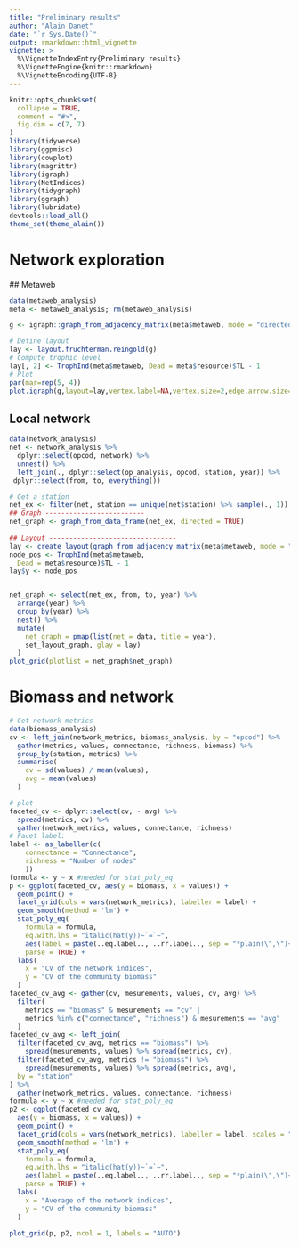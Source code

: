 ```yaml
---
title: "Preliminary results"
author: "Alain Danet"
date: "`r Sys.Date()`"
output: rmarkdown::html_vignette
vignette: >
  %\VignetteIndexEntry{Preliminary results}
  %\VignetteEngine{knitr::rmarkdown}
  %\VignetteEncoding{UTF-8}
---
```


```r
knitr::opts_chunk$set(
  collapse = TRUE,
  comment = "#>",
  fig.dim = c(7, 7)
)
library(tidyverse)
library(ggpmisc)
library(cowplot)
library(magrittr)
library(igraph)
library(NetIndices)
library(tidygraph)
library(ggraph)
library(lubridate)
devtools::load_all()
theme_set(theme_alain())
```

# Network exploration 

## Metaweb

```r
data(metaweb_analysis)
meta <- metaweb_analysis; rm(metaweb_analysis)

g <- igraph::graph_from_adjacency_matrix(meta$metaweb, mode = "directed")

# Define layout
lay <- layout.fruchterman.reingold(g)
# Compute trophic level
lay[, 2] <- TrophInd(meta$metaweb, Dead = meta$resource)$TL - 1
# Plot
par(mar=rep(5, 4))
plot.igraph(g,layout=lay,vertex.label=NA,vertex.size=2,edge.arrow.size=.5,edge.width=.5)

```

## Local network

```r
data(network_analysis)
net <- network_analysis %>%
  dplyr::select(opcod, network) %>%
  unnest() %>%
  left_join(., dplyr::select(op_analysis, opcod, station, year)) %>%
 dplyr::select(from, to, everything())

# Get a station
net_ex <- filter(net, station == unique(net$station) %>% sample(., 1))
## Graph -------------------------
net_graph <- graph_from_data_frame(net_ex, directed = TRUE)
 
## Layout --------------------------------
lay <- create_layout(graph_from_adjacency_matrix(meta$metaweb, mode = "directed"), layout = "kk")
node_pos <- TrophInd(meta$metaweb,
  Dead = meta$resource)$TL - 1
lay$y <- node_pos


net_graph <- select(net_ex, from, to, year) %>%
  arrange(year) %>%
  group_by(year) %>%
  nest() %>%
  mutate(
    net_graph = pmap(list(net = data, title = year), 
    set_layout_graph, glay = lay)
  )
plot_grid(plotlist = net_graph$net_graph)
```

# Biomass and network 

```r
# Get network metrics
data(biomass_analysis)
cv <- left_join(network_metrics, biomass_analysis, by = "opcod") %>%
  gather(metrics, values, connectance, richness, biomass) %>%
  group_by(station, metrics) %>%
  summarise(
    cv = sd(values) / mean(values),
    avg = mean(values)
  )

# plot
faceted_cv <- dplyr::select(cv, - avg) %>%
  spread(metrics, cv) %>%
  gather(network_metrics, values, connectance, richness)
# Facet label:
label <- as_labeller(c(
    connectance = "Connectance",
    richness = "Number of nodes"
    ))
formula <- y ~ x #needed for stat_poly_eq
p <- ggplot(faceted_cv, aes(y = biomass, x = values)) +
  geom_point() +
  facet_grid(cols = vars(network_metrics), labeller = label) +
  geom_smooth(method = 'lm') +
  stat_poly_eq(
    formula = formula,
    eq.with.lhs = "italic(hat(y))~`=`~",
    aes(label = paste(..eq.label.., ..rr.label.., sep = "*plain(\",\")~")),
    parse = TRUE) +
  labs(
    x = "CV of the network indices",
    y = "CV of the community biomass"
  )
faceted_cv_avg <- gather(cv, mesurements, values, cv, avg) %>%
  filter(
    metrics == "biomass" & mesurements == "cv" |
    metrics %in% c("connectance", "richness") & mesurements == "avg"
  )
faceted_cv_avg <- left_join(
  filter(faceted_cv_avg, metrics == "biomass") %>%
    spread(mesurements, values) %>% spread(metrics, cv),
  filter(faceted_cv_avg, metrics != "biomass") %>%
    spread(mesurements, values) %>% spread(metrics, avg),
  by = "station"
) %>%
  gather(network_metrics, values, connectance, richness)
formula <- y ~ x #needed for stat_poly_eq
p2 <- ggplot(faceted_cv_avg,
  aes(y = biomass, x = values)) +
  geom_point() +
  facet_grid(cols = vars(network_metrics), labeller = label, scales = "free_x") +
  geom_smooth(method = 'lm') +
  stat_poly_eq(
    formula = formula,
    eq.with.lhs = "italic(hat(y))~`=`~",
    aes(label = paste(..eq.label.., ..rr.label.., sep = "*plain(\",\")~")),
    parse = TRUE) +
  labs(
    x = "Average of the network indices",
    y = "CV of the community biomass"
  )

plot_grid(p, p2, ncol = 1, labels = "AUTO")

```

